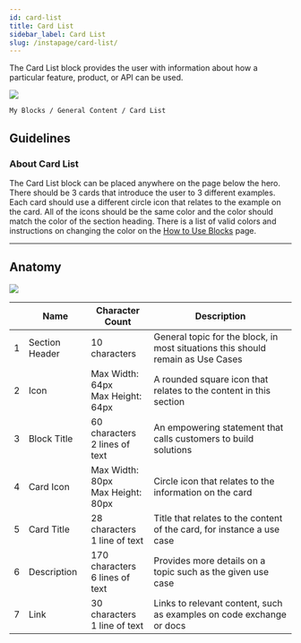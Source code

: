 ```yaml
---
id: card-list
title: Card List
sidebar_label: Card List
slug: /instapage/card-list/
---
```


The Card List block provides the user with information about how a particular feature, product, or API can be used.

![](./assets/card-list.png)

```
My Blocks / General Content / Card List
```

## Guidelines

### About Card List

The Card List block can be placed anywhere on the page below the hero. There should be 3 cards that introduce the user to 3 different examples. Each card should use a different circle icon that relates to the example on the card. All of the icons should be the same color and the color should match the color of the section heading. There is a list of valid colors and instructions on changing the color on the [How to Use Blocks](./how-to-use-blocks.mdx) page.

---

## Anatomy

![](./assets/card-list-annotated.png)

|     | Name           | Character Count                         | Description                                                                     |
| --- | -------------- | --------------------------------------- | ------------------------------------------------------------------------------- |
| 1   | Section Header | 10 characters                           | General topic for the block, in most situations this should remain as Use Cases |
| 2   | Icon           | Max Width: 64px <br /> Max Height: 64px | A rounded square icon that relates to the content in this section               |
| 3   | Block Title    | 60 characters <br /> 2 lines of text    | An empowering statement that calls customers to build solutions                 |
| 4   | Card Icon      | Max Width: 80px <br /> Max Height: 80px | Circle icon that relates to the information on the card                         |
| 5   | Card Title     | 28 characters <br /> 1 line of text     | Title that relates to the content of the card, for instance a use case          |
| 6   | Description    | 170 characters <br /> 6 lines of text   | Provides more details on a topic such as the given use case                     |
| 7   | Link           | 30 characters <br /> 1 line of text     | Links to relevant content, such as examples on code exchange or docs            |
